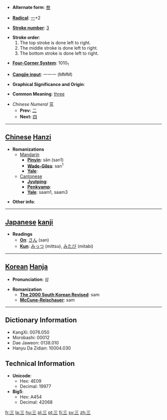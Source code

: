 * '''Alternate form''': [[叁]]

* '''[[Wiktionary:Chinese radical index| Radical]]''': [[Wiktionary:Chinese radical index 一|一]]+2

* '''[[Wiktionary:Chinese total strokes index|Stroke number]]''': [[Wiktionary:Chinese total strokes index 3|3]]

*'''Stroke order''':
*# The top stroke is done left to right.
*# The middle stroke is done left to right.
*# The bottom stroke is done left to right.

* '''[[Wiktionary:Chinese four corner index|Four-Corner System]]''': 1010<sub>1</sub>

* '''[[Wiktionary:Chinese Cangjie index|Cangjie input]]''': 一一一 (MMM)

* '''Graphical Significance and Origin''': 

* '''Common Meaning''': [[three]]

*''Chinese Numeral'' '''三'''
**'''Prev:''' [[二]]
**'''Next:''' [[四]]

----

== [[Chinese]] [[Hanzi]] ==

*'''Romanizations'''
**[[Mandarin]]
***'''[[Pinyin]]''': sān (san1)
***'''[[Wade-Giles]]''': san<sup>1</sup>
***'''[[Yale]]''': 
**[[Cantonese]]
***'''[[Jyutping]]''': 
***'''[[Penkyamp]]''': 
***'''[[Yale]]''': saam1, saam3

* '''Other info''': 

----

== [[Japanese]] [[kanji]] ==

*'''Readings'''
**'''[[On]]''': [[さん]] (san)
**'''[[Kun]]''': [[みっつ]] (mittsu), [[みたび]] (mitabi)

----

== [[Korean]] [[Hanja]] ==

* '''Pronunciation''': 삼

* '''Romanization'''
** '''[[The 2000 South Korean Revised Romanization|The 2000 South Korean Revised]]''': sam
** '''[[McCune-Reischauer]]''': sam

----

== Dictionary Information ==

* KangXi: 0076.050
* Morobashi: 00012
* Dae Jaweon: 0138.010
* Hanyu Da Zidian: 10004.030

== Technical Information ==

* '''Unicode''':
** Hex: 4E09
** Decimal: 19977
* '''Big5''':
** Hex: A454
** Decimal: 42068

[[fr:三]]
[[la:三]]
[[hu:三]]
[[pl:三]]
[[pt:三]]
[[fi:三]]
[[sv:三]]
[[zh:三]]